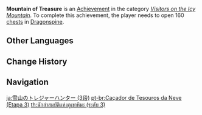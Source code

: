 {{Achievement Infobox
|title        = Mountain of Treasure
|id           = 80063
|order id     = 0063
|category     = Visitors on the Icy Mountain
|description  = Open 160 [[chests]] in Dragonspine.
|requirements = 
|primogems    = 20
|tracking     = Tracks the amount of chests found in Dragonspine.
|topic        = Chests
|set          = Mountain of Treasure
|tier         = 3
|tiers_total  = 3
}}
'''Mountain of Treasure''' is an [[Achievement]] in the category ''[[Visitors on the Icy Mountain]]''. To complete this achievement, the player needs to open 160 [[chests]] in [[Dragonspine]].
<!--
==Trivia==

==Video Guides==
{{EVT
|video1   = 
|caption1 = 
}}
-->
==Other Languages==
{{Transclude|Mountain of Treasure|Other Languages}}

==Change History==
{{Change History|1.2}}
<!--
==References==
{{Reflist}}
-->
==Navigation==
{{Achievement Navbox}}

[[ja:雪山のトレジャーハンター (3段)]]
[[pt-br:Caçador de Tesouros da Neve (Etapa 3)]]
[[th:นักล่าสมบัติแห่งภูเขาหิมะ (ระดับ 3)]]